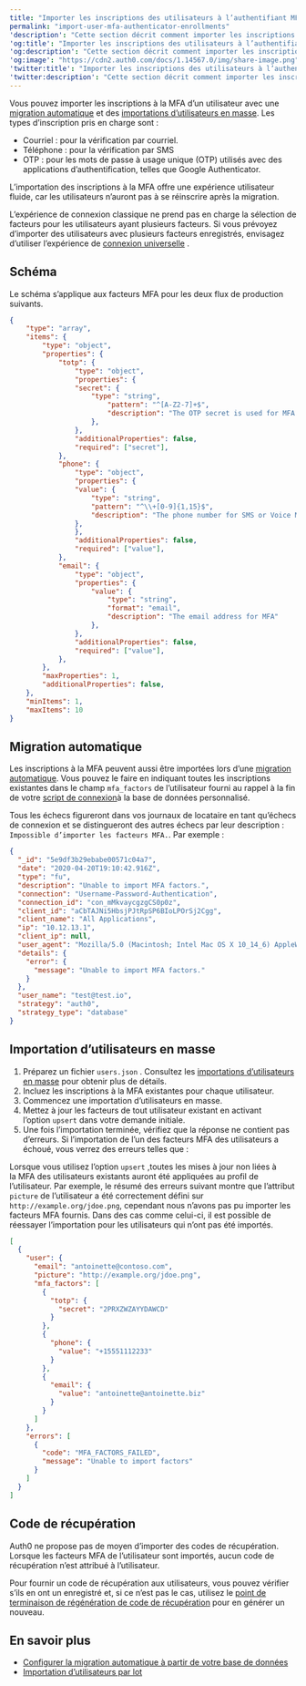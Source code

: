 ```yaml
---
title: "Importer les inscriptions des utilisateurs à l’authentifiant MFA"
permalink: "import-user-mfa-authenticator-enrollments"
'description': "Cette section décrit comment importer les inscriptions à la MFA de vos utilisateurs existants."
'og:title': "Importer les inscriptions des utilisateurs à l’authentifiant MFA"
'og:description': "Cette section décrit comment importer les inscriptions à la MFA de vos utilisateurs existants."
'og:image': "https://cdn2.auth0.com/docs/1.14567.0/img/share-image.png"
'twitter:title': "Importer les inscriptions des utilisateurs à l’authentifiant MFA"
'twitter:description': "Cette section décrit comment importer les inscriptions à la MFA de vos utilisateurs existants."
---
```


Vous pouvez importer les inscriptions à la <Tooltip href="/docs/fr-ca/glossary?term=multifactor-authentication" tip="Authentification multifacteur (MFA)
Processus d’authentification de l’utilisateur qui utilise un facteur en plus du nom d’utilisateur et du mot de passe, tel qu’un code par SMS." cta="Voir le glossaire">MFA</Tooltip> d’un utilisateur avec une [migration automatique](/docs/fr-ca/manage-users/user-migration/configure-automatic-migration-from-your-database) et des [importations d’utilisateurs en masse](/docs/fr-ca/manage-users/user-migration/bulk-user-imports). Les types d’inscription pris en charge sont :

* Courriel : pour la vérification par courriel.
* Téléphone : pour la vérification par SMS
* OTP : pour les mots de passe à usage unique (OTP) utilisés avec des applications d’authentification, telles que Google Authenticator.

L’importation des inscriptions à la MFA offre une expérience utilisateur fluide, car les utilisateurs n’auront pas à se réinscrire après la migration.

L’expérience de connexion classique ne prend pas en charge la sélection de facteurs pour les utilisateurs ayant plusieurs facteurs. Si vous prévoyez d’importer des utilisateurs avec plusieurs facteurs enregistrés, envisagez d’utiliser l’expérience de [connexion universelle](/docs/fr-ca/authenticate/login/auth0-universal-login) .

## Schéma

Le schéma s’applique aux facteurs MFA pour les deux flux de production suivants.

```json lines expandable
{
    "type": "array",
    "items": {
        "type": "object",
        "properties": {
            "totp": {
                "type": "object",
                "properties": {
                "secret": {
                    "type": "string",
                        "pattern": "^[A-Z2-7]+$",
                        "description": "The OTP secret is used for MFA authentication with Google Authenticator type apps. It must be supplied in un-padded Base32 encoding, such as: JBTWY3DPEHPK3PNP"
                    },
                },
                "additionalProperties": false,
                "required": ["secret"],
            },
            "phone": {
                "type": "object",
                "properties": {
                "value": {
                    "type": "string",
                    "pattern": "^\\+[0-9]{1,15}$",
                    "description": "The phone number for SMS or Voice MFA. The phone number should include a country code and begin with +, such as: +12125550001"
                },
                },
                "additionalProperties": false,
                "required": ["value"],
            },
            "email": {
                "type": "object",
                "properties": {
                    "value": {
                        "type": "string",
                        "format": "email",
                        "description": "The email address for MFA"
                    },
                },
                "additionalProperties": false,
                "required": ["value"],
            },
        },
        "maxProperties": 1,
        "additionalProperties": false,
    },
    "minItems": 1,
    "maxItems": 10
}
```

## Migration automatique

Les inscriptions à la MFA peuvent aussi être importées lors d’une [migration automatique](/docs/fr-ca/connections/database/custom-db/overview-custom-db-connections#automatic-migration-scenario). Vous pouvez le faire en indiquant toutes les inscriptions existantes dans le champ `mfa_factors` de l’utilisateur fourni au rappel à la fin de votre [script de connexion](/docs/fr-ca/authenticate/database-connections/custom-db/templates/login)à la base de données personnalisé.

Tous les échecs figureront dans vos journaux de locataire en tant qu’échecs de connexion et se distingueront des autres échecs par leur description : `Impossible d’importer les facteurs MFA.`. Par exemple :

```json lines
{
  "_id": "5e9df3b29ebabe00571c04a7",
  "date": "2020-04-20T19:10:42.916Z",
  "type": "fu",
  "description": "Unable to import MFA factors.",
  "connection": "Username-Password-Authentication",
  "connection_id": "con_mMkvaycgzgCS0p0z",
  "client_id": "aCbTAJNi5HbsjPJtRpSP6BIoLPOrSj2Cgg",
  "client_name": "All Applications",
  "ip": "10.12.13.1",
  "client_ip": null,
  "user_agent": "Mozilla/5.0 (Macintosh; Intel Mac OS X 10_14_6) AppleWebKit/537.36 (KHTML, like Gecko) Chrome/80.0.3987.149 Safari/537.36",
  "details": {
    "error": {
      "message": "Unable to import MFA factors."
    }
  },
  "user_name": "test@test.io",
  "strategy": "auth0",
  "strategy_type": "database"
}
```

## Importation d’utilisateurs en masse

1. Préparez un fichier `users.json` . Consultez les [importations d’utilisateurs en masse](/docs/fr-ca/manage-users/user-migration/bulk-user-imports) pour obtenir plus de détails.
2. Incluez les inscriptions à la MFA existantes pour chaque utilisateur.
3. Commencez une importation d’utilisateurs en masse.
4. Mettez à jour les facteurs de tout utilisateur existant en activant l’option `upsert` dans votre demande initiale.
5. Une fois l’importation terminée, vérifiez que la réponse ne contient pas d’erreurs. Si l’importation de l’un des facteurs MFA des utilisateurs a échoué, vous verrez des erreurs telles que :

Lorsque vous utilisez l’option `upsert` ,toutes les mises à jour non liées à la MFA des utilisateurs existants auront été appliquées au profil de l’utilisateur. Par exemple, le résumé des erreurs suivant montre que l’attribut `picture` de l’utilisateur a été correctement défini sur `http://example.org/jdoe.png`, cependant nous n’avons pas pu importer les facteurs MFA fournis. Dans des cas comme celui-ci, il est possible de réessayer l’importation pour les utilisateurs qui n’ont pas été importés.

```json lines expandable
[
  {
    "user": {
      "email": "antoinette@contoso.com",
      "picture": "http://example.org/jdoe.png",
      "mfa_factors": [
        {
          "totp": {
            "secret": "2PRXZWZAYYDAWCD"
          }
        },
        {
          "phone": {
            "value": "+15551112233"
          }
        },
        {
          "email": {
            "value": "antoinette@antoinette.biz"
          }
        }
      ]
    },
    "errors": [
      {
        "code": "MFA_FACTORS_FAILED",
        "message": "Unable to import factors"
      }
    ]
  }
]
```

## Code de récupération

Auth0 ne propose pas de moyen d’importer des codes de récupération. Lorsque les facteurs MFA de l’utilisateur sont importés, aucun code de récupération n’est attribué à l’utilisateur.

Pour fournir un code de récupération aux utilisateurs, vous pouvez vérifier s’ils en ont un enregistré et, si ce n’est pas le cas, utilisez le [point de terminaison de régénération de code de récupération](/docs/fr-ca/api/management/v2#!/Users/post_recovery_code_regeneration) pour en générer un nouveau.

## En savoir plus

* [Configurer la migration automatique à partir de votre base de données](/docs/fr-ca/manage-users/user-migration/configure-automatic-migration-from-your-database)
* [Importation d’utilisateurs par lot](/docs/fr-ca/manage-users/user-migration/bulk-user-imports)